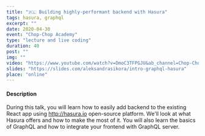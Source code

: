 ```yaml
---
title: "🇵🇱 Building highly-performant backend with Hasura"
tags: hasura, graphql
excerpt: ""
date: 2020-04-30
event: "Chop-Chop Academy"
type: "lecture and live coding"
duration: 40
post: ""
img: ""
video: "https://www.youtube.com/watch?v=DmoC3TFPGJU&ab_channel=Chop-Chop"
slides: "https://slides.com/aleksandrasikora/intro-graphql-hasura"
place: "online"
---
```


#### Description

During this talk, you will learn how to easily add backend to the existing React
app using http://hasura.io open-source platform. We'll look at what Hasura
offers and how to make the most of it. You will also learn the basics of GraphQL
and how to integrate your frontend with GraphQL server.
